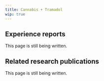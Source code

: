 ---
title: Cannabis + Tramadol
wip: true
---

## Experience reports

This page is still being written.

## Related research publications

This page is still being written.

